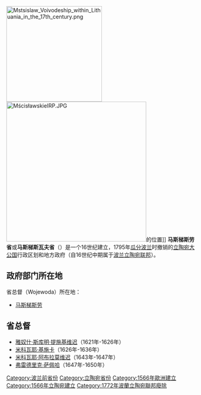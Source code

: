 {{Unreferenced|time=2009-02-24}}
[[Image:Mstsislaw_Voivodeship_within_Lithuania_in_the_17th_century.png|250px]]
[[Image:MścisławskieIRP.JPG|366px]]的位置]]
'''马斯梯斯劳省'''或'''马斯梯斯瓦夫省'''（{{lang-pl|Województwo Mścisławskie}}）是一个16世纪建立，1795年[[瓜分波兰|瓜分波兰]]时撤销的[[立陶宛大公国|立陶宛大公国]]行政区划和地方政府（自16世纪中期属于[[波兰立陶宛联邦|波兰立陶宛联邦]]）。

==政府部门所在地==
省总督（Wojewoda）所在地：
*[[马斯梯斯劳|马斯梯斯劳]]

==省总督==
*[[雅奴什·斯库明·提施基维迟|雅奴什·斯库明·提施基维迟]]（1621年-1626年）
*[[米科瓦耶·基施卡|米科瓦耶·基施卡]]（1626年-1636年）
*[[米科瓦耶·阿布拉莫维迟|米科瓦耶·阿布拉莫维迟]]（1643年-1647年）
*[[弗雷德里克·萨佩哈|弗雷德里克·萨佩哈]]（1647年-1650年）

{{Administrative division of the Polish-Lithuanian Commonwealth}}

[[Category:波兰前省份|Category:波兰前省份]]
[[Category:立陶宛省份|Category:立陶宛省份]]
[[Category:1566年歐洲建立|Category:1566年歐洲建立]]
[[Category:1566年立陶宛建立|Category:1566年立陶宛建立]]
[[Category:1772年波蘭立陶宛聯邦廢除|Category:1772年波蘭立陶宛聯邦廢除]]

{{Poland-stub}}
{{Lithuania-stub}}